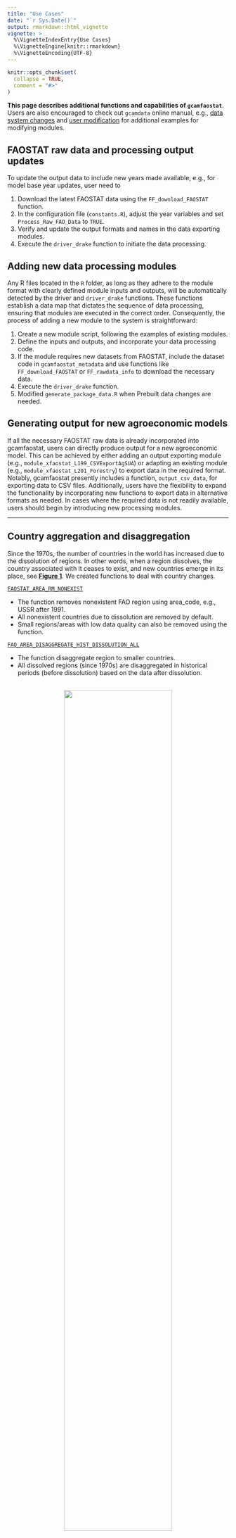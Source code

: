 ```yaml
---
title: "Use Cases"
date: "`r Sys.Date()`"
output: rmarkdown::html_vignette
vignette: >
  %\VignetteIndexEntry{Use Cases}
  %\VignetteEngine{knitr::rmarkdown}
  %\VignetteEncoding{UTF-8}
---
```


```r
knitr::opts_chunk$set(
  collapse = TRUE,
  comment = "#>"
)
```


**This page describes additional functions and capabilities of `gcamfaostat`**. Users are also encouraged to check out `gcamdata` online manual, e.g., [data system changes](https://jgcri.github.io/gcamdata/articles/changing-the-data-system/index.html) and
[user modification](https://jgcri.github.io/gcamdata/articles/usermod_vignette.html) for additional examples for modifying modules. 



## FAOSTAT raw data and processing output updates

To update the output data to include new years made available, e.g., for model base year updates, user need to 
  
1. Download the latest FAOSTAT data using the `FF_download_FAOSTAT` function.  
2. In the configuration file (`constants.R`), adjust the year variables and set `Process_Raw_FAO_Data` to `TRUE`.
3. Verify and update the output formats and names in the data exporting modules.
4. Execute the `driver_drake` function to initiate the data processing.


## Adding new data processing modules

Any R files located in the `R` folder, as long as they adhere to the module format with clearly defined module inputs and outputs, will be automatically detected by the driver and `driver_drake` functions. These functions establish a data map that dictates the sequence of data processing, ensuring that modules are executed in the correct order. Consequently, the process of adding a new module to the system is straightforward:

1. Create a new module script, following the examples of existing modules.  
2. Define the inputs and outputs, and incorporate your data processing code.
3. If the module requires new datasets from FAOSTAT, include the dataset code in `gcamfaostat_metadata` and use functions like `FF_download_FAOSTAT` or `FF_rawdata_info` to download the necessary data.
4. Execute the `driver_drake` function.  
5. Modified `generate_package_data.R` when Prebuilt data changes are needed.  


## Generating output for new agroeconomic models

If all the necessary FAOSTAT raw data is already incorporated into gcamfaostat, users can directly produce output for a new agroeconomic model. This can be achieved by either adding an output exporting module (e.g., `module_xfaostat_L199_CSVExportAgSUA`) or adapting an existing module (e.g., `module_xfaostat_L201_Forestry`) to export data in the required format. Notably, gcamfaostat presently includes a function, `output_csv_data`, for exporting data to CSV files. Additionally, users have the flexibility to expand the functionality by incorporating new functions to export data in alternative formats as needed. In cases where the required data is not readily available, users should begin by introducing new processing modules. 


***

## Country aggregation and disaggregation

Since the 1970s, the number of countries in the world has increased due to the dissolution of regions. In other words, when a region dissolves, the country associated with it ceases to exist, and new countries emerge in its place, see [**Figure 1**](FigCountryChange). We created functions to deal with country changes.  

[`FAOSTAT_AREA_RM_NONEXIST`](https://jgcri.github.io/gcamfaostat/reference/FAOSTAT_AREA_RM_NONEXIST.html)  

* The function removes nonexistent FAO region using area_code, e.g., USSR after 1991.  
* All nonexistent countries due to dissolution are removed by default.  
* Small regions/areas with low data quality can also be removed using the function.  

[`FAO_AREA_DISAGGREGATE_HIST_DISSOLUTION_ALL`](https://jgcri.github.io/gcamfaostat/reference/FAO_AREA_DISAGGREGATE_HIST_DISSOLUTION_ALL.html) 
  
* The function disaggregate region to smaller countries.  
* All dissolved regions (since 1970s) are disaggregated in historical periods (before dissolution) based on the data after dissolution.

<a name="FigCountryChange"></a>  
<center>
![](../man/figures/Fig_CountryChanges.png){width=70%} 
</center>

## Other helper functions

[`FF_FILL_NUMERATOR_DENOMINATOR`](https://jgcri.github.io/gcamfaostat/reference/FF_FILL_NUMERATOR_DENOMINATOR.html) 
  
* A function to fill in missing values with the consideration of the relationship between two variables.

[`Moving_average`](https://jgcri.github.io/gcamfaostat/reference/Moving_average.html) 
  
* A function to calculate moving average given an odd number of the periods.

[`rm_accent`](https://jgcri.github.io/gcamfaostat/reference/rm_accent.html) 
  
* A function to remove accent and apostrophe for columns in a data frame.

[`output_csv_data`](https://jgcri.github.io/gcamfaostat/reference/rm_accent.html) 
  
* A function to save data frames to csv files with desired header information.
* The output can be read into gcamdata directly.

***

## Case study: wheat bilateral trade pattern changes

* The world wheat trade was affected by the Russian-Ukraine war in 2021 (see Figures below).
* In the same time, Canada, another major wheat supplier was hit by droughts and production plummeted.  
* However, the total trade did not change in 2021 (197 Mt) compared to 2020 (198 Mt).
* Mainly because Australia, USA, and other regions supplied more to the world market.  

![](../man/figures/Fig_WheatTrade2020.png){width=100%}
![](../man/figures/Fig_WheatTrade2021.png){width=100%}

```r
devtools::load_all()

# Download the latest TM (bilateral trade) from FAOSTAT
# To the path specified in DIR_RAW_DATA_FAOSTAT (see constants.R)

FF_download_FAOSTAT(DATASETCODE = "TM",
                    DATA_FOLDER = file.path("..",DIR_RAW_DATA_FAOSTAT),
                    OverWrite = TRUE)

# We could use module_xfaostat_L101_RawDataPreProc6_TM to clean and process the data
# But here we visualize the raw data directly for continence (TM data is huge)
# and also because the updates will be included later  

# Load raw data 
# Date 10-31-2023
FAOSTAT_load_raw_data(DATASETCODE = "TM", 
                      DATA_FOLDER = file.path("..",DIR_RAW_DATA_FAOSTAT))


TM %>%
  filter(year %in% c(2020:2021),
         item_code == 15, # Wheat
         element %in% c("Export Quantity")) %>% 
    select(source = reporter_countries,
           area = partner_countries, item, 
           element, year, value, unit) ->
  TM_Wheat

TM_Wheat %>% 
  rm_accent("area", "source") %>% 
  mutate(value = value / 1000000) %>%  #Mt
  mutate(area = replace(area, area == "United States of America", "USA")) %>% 
  mutate(area = replace(area, area == "United Arab Emirates", "UAE")) %>% 
  mutate(area = replace(area, area == "Democratic Republic of the Congo", "DR Congo")) %>% 
  mutate(area = gsub(" Federation| of Great Britain and Northern Ireland| Province of| \\(Bolivarian Republic of\\)|United Republic of | \\(Islamic Republic of\\)|\\(Kingdom of the\\)", "", area)) %>% 
  mutate(source = replace(source, source == "United States of America", "USA")) %>% 
  mutate(source = replace(source, source == "United Arab Emirates", "UAE")) %>% 
  mutate(source = replace(source, source == "Democratic Republic of the Congo", "DR Congo")) %>% 
  mutate(source = gsub(" Federation| of Great Britain and Northern Ireland| Province of| \\(Bolivarian Republic of\\)|United Republic of | \\(Islamic Republic of\\)|\\(Kingdom of the\\)", "", source)) %>% 
  select(REG_ex = source, REG_im = area, flow = value, year) ->
  TM_Wheat_1

# focus on key players
TM_Wheat_1 %>% filter(year == 2020) %>% top_n(35, flow) %>% 
  select(REG_ex, REG_im) %>% unlist %>% 
  unique() -> KeyPlayers

TM_Wheat_1 %>% 
  mutate(REG_ex = replace(REG_ex, !REG_ex %in% KeyPlayers, "ROW")) %>% 
  mutate(REG_im = replace(REG_im, !REG_im %in% KeyPlayers, "ROW")) %>%
  # aggregate small players 
  group_by(REG_ex, REG_im, year) %>% 
  summarise(flow = sum(flow), .groups = "drop") ->
  dat_circular

dat_circular %>% group_by(year) %>% summarise(flow = sum(flow))

library(circlize)

# A wrapper function
chord_wrapper <- function(.DF,
                          .FigTitle = NULL,
                          .SaveDir = "../man/figures",
                          .GRIDCOLOR = NULL,
                          .ORDER = NULL,
                          .SaveName,
                          .SaveScaler = 1){
  
  # treemap save to a path
  png(filename= file.path(.SaveDir, paste0(.SaveName,".png")), res = 600,
      width= 7000 * .SaveScaler, height= 7000 * .SaveScaler )
  
  
  chordDiagram(as.data.frame(.DF), 
               transparency = 0.5, 
               directional = 1,
               direction.type = c("diffHeight", "arrows"), 
               diffHeight = -uh(2, "mm")
               ,link.arr.type = "big.arrow"
               ,annotationTrack = c("grid")
               ,grid.col = .GRIDCOLOR
               ,order = .ORDER
               ,preAllocateTracks = list(list(track.height = c(0.3))
                                         ,list(track.height = c(0.035))
               ))
  
  title(main = .FigTitle)
  
  circos.track(track.index = 3, panel.fun = function(x, y) {
    circos.axis(h = 1, labels.cex = 0.8)   
  }, bg.border = NA)
  
  circos.track(track.index = 1, panel.fun = function(x, y) {
    xlim = get.cell.meta.data("xlim")
    xplot = get.cell.meta.data("xplot")
    ylim = get.cell.meta.data("ylim")
    sector.name = get.cell.meta.data("sector.index")
    
    #make text label vertical when space is too small; cex to adjust font size
    
    if(abs(xplot[2] - xplot[1]) < 20 | abs(xplot[2] - xplot[1]) > 340) {
      circos.text(mean(xlim), ylim[1], sector.name, facing = "clockwise",
                  niceFacing = TRUE, adj = c(0, 0.5), col = "black", 
                  cex = 1)
    } else {
      circos.text(mean(xlim), ylim[1], sector.name, facing = "inside", 
                  niceFacing = TRUE, adj = c(0.5, 0), col= "black", 
                  cex = 1)
    }  }, bg.border = NA)
  
  dev.off() #dump
  
  circos.clear()
}

  
# Get color
GridColor <- rand_color(length(KeyPlayers) + 1) 

# Plot 

chord_wrapper(.DF = dat_circular %>% filter(year == 2021) %>% select(-year)%>% arrange(REG_ex, REG_im),
              .GRIDCOLOR = GridColor,
              .FigTitle = "Wheat trade, 2021",
              .ORDER = c(KeyPlayers, "ROW"),
              .SaveDir = "../man/figures",
              .SaveName = "Fig_WheatTrade2021")

chord_wrapper(.DF = dat_circular %>% filter(year == 2020) %>% select(-year) %>% arrange(REG_ex, REG_im),
              .GRIDCOLOR = GridColor,
              .FigTitle = "Wheat trade, 2020",
              .ORDER = c(KeyPlayers, "ROW"),
              .SaveDir = "../man/figures",
              .SaveName = "Fig_WheatTrade2020")
    

```

* Preview  
![](../man/figures/Fig_WheatTrade2020.png){width=20%}
![](../man/figures/Fig_WheatTrade2021.png){width=20%}

